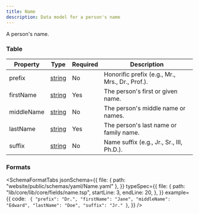 ```yaml
---
title: Name
description: Data model for a person's name
---
```



A person's name.

### Table

| Property   | Type                                    | Required | Description                                     |
| ---------- | --------------------------------------- | -------- | ----------------------------------------------- |
| prefix     | [string](/protocol/types/string#string) | No       | Honorific prefix (e.g., Mr., Mrs., Dr., Prof.). |
| firstName  | [string](/protocol/types/string#string) | Yes      | The person's first or given name.               |
| middleName | [string](/protocol/types/string#string) | No       | The person's middle name or names.              |
| lastName   | [string](/protocol/types/string#string) | Yes      | The person's last name or family name.          |
| suffix     | [string](/protocol/types/string#string) | No       | Name suffix (e.g., Jr., Sr., III, Ph.D.).       |

### Formats

<SchemaFormatTabs
  jsonSchema={{
    file: { path: "website/public/schemas/yaml/Name.yaml" },
  }}
  typeSpec={{
    file: {
      path: "lib/core/lib/core/fields/name.tsp",
      startLine: 3,
      endLine: 20,
    },
  }}
  example={{
    code: `
  {
    "prefix": "Dr.",
    "firstName": "Jane",
    "middleName": "Edward",
    "lastName": "Doe",
    "suffix": "Jr."
  }`,
  }}
/>
